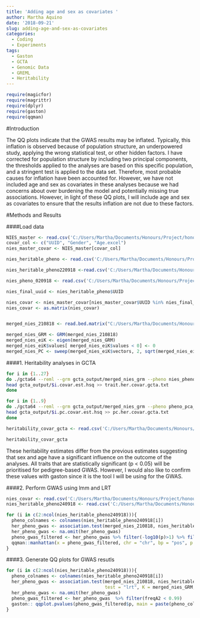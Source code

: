 ```yaml
---
title: 'Adding age and sex as covariates '
author: Martha Aquino
date: '2018-09-21'
slug: adding-age-and-sex-as-covariates
categories:
  - Coding
  - Experiments
tags:
  - Gaston
  - GCTA
  - Genomic Data
  - GREML
  - Heritability
---
```


```r
require(magicfor)
require(magrittr)
require(dplyr)
require(gaston)
require(qqman)
```

#Introduction 

The QQ plots indicate that the GWAS results may be inflated. Typically, this inflation is observed because of population structure, an underpowered study, applying the wrong statistical test, or other hidden factors. I have corrected for population structure by including two principal components, the thresholds applied to the analyses are based on this specific population, and a stringent test is applied to the data set. Therefore, most probable causes for inflation have been accounted for. However, we have not included age and sex as covariates in these analyses because we had concerns about over burdening the model and potentially missing true associations. However, in light of these QQ plots, I will include age and sex as covariates to ensure that the results inflation are not due to these factors. 

#Methods and Results 

####Load data 
```r
NIES_master <- read.csv('C:/Users/Martha/Documents/Honours/Project/honours.project/Data/NIES_master_database-age.csv', header = T)
covar_col <- c("UUID", "Gender", "Age.excel")
nies_master_covar <- NIES_master[covar_col]

nies_heritable_pheno <- read.csv('C:/Users/Martha/Documents/Honours/Project/honours.project/Data/nies_heritable_pheno.csv', header = T)

nies_heritable_pheno220918 <-read.csv('C:/Users/Martha/Documents/Honours/Project/honours.project/Data/nies_heritable_pheno220918.csv', header = TRUE)

nies_pheno_020918 <- read.csv('C:/Users/Martha/Documents/Honours/Project/honours.project/Data/nies_pheno_020918.csv', header = T)

nies_final_uuid <- nies_heritable_pheno$UUID

nies_covar <- nies_master_covar[nies_master_covar$UUID %in% nies_final_uuid,]
nies_covar <- as.matrix(nies_covar)


merged_nies_210818 <- read.bed.matrix("C:/Users/Martha/Documents/Honours/Project/honours.project/Data/merged_nies/merged_nies_geno_210818.bed")

merged_nies_GRM <- GRM(merged_nies_210818)
merged_nies_eiK <- eigen(merged_nies_GRM)
merged_nies_eiK$values[ merged_nies_eiK$values < 0] <- 0
merged_nies_PC <- sweep(merged_nies_eiK$vectors, 2, sqrt(merged_nies_eiK$values), "*")
```

####1. Heritability analyses in GCTA 
```bash
for i in {1..27}
do ./gcta64 --reml --grm gcta_output/merged_nies_grm --pheno nies_pheno_020918.txt --mpheno $i --reml-pred-rand --covar nies_sex_covar.txt --qcovar nies_pca_age_covar.txt --out gcta_output/$i.covar.est
head gcta_output/$i.covar.est.hsq >> trait.her.covar.gcta.txt
done

for i in {1..9}
do ./gcta64 --reml --grm gcta_output/merged_nies_grm --pheno pheno_pca_coord.txt --mpheno $i --reml-pred-rand --covar nies_sex_covar.txt --qcovar nies_pca_age_covar.txt --out gcta_output/$i.pc.covar.est
head gcta_output/$i.pc.covar.est.hsq >> pc.her.covar.gcta.txt
done
```
```r
heritability_covar_gcta <- read.csv('C:/Users/Martha/Documents/Honours/Project/honours.project/Data/heritability_covar_gcta2.csv', header = TRUE)

heritability_covar_gcta
```


These heritability estimates differ from the previous estimates suggesting that sex and age have a significant influence on the outcome of the analyses. All traits that are statistically significant (p < 0.05) will be prioritised for pedigree-based GWAS. However, I would also like to confirm these values with gaston since it is the tool I will be using for the GWAS.

####2. Perform GWAS using lmm and LRT 

```r
nies_covar <- read.csv('C:/Users/Martha/Documents/Honours/Project/honours.project/Data/nies_covar.csv', header =T)
nies_heritable_pheno240918 <- read.csv('C:/Users/Martha/Documents/Honours/Project/honours.project/Data/nies_heritable_pheno240918.csv', header = TRUE)

for (i in c(2:ncol(nies_heritable_pheno240918))){
  pheno_colnames <- colnames(nies_heritable_pheno240918[i])
  her_pheno_gwas <- association.test(merged_nies_210818, nies_heritable_pheno240918[,i], X = nies_covar, method = "lmm", test = "lrt", K = merged_nies_GRM, eigenK = merged_nies_eiK, p =2)
  her_pheno_gwas <- na.omit(her_pheno_gwas)
  pheno_gwas_filtered <- her_pheno_gwas %>% filter(-log10(p)>1) %>% filter(freqA2 < 0.99)
  qqman::manhattan(x = pheno_gwas_filtered, chr = "chr", bp = "pos", p = "p", snp = "id", genomewideline = -log10(1.84e-7), main = paste(pheno_colnames), ylim = c(0,10))
}
```

####3. Generate QQ plots for GWAS resutls 

```r
for (i in c(2:ncol(nies_heritable_pheno240918))){
  pheno_colnames <- colnames(nies_heritable_pheno240918[i])
  her_pheno_gwas <- association.test(merged_nies_210818, nies_heritable_pheno240918[,i], method = "lmm", 
                                     test = "lrt", K = merged_nies_GRM, eigenK = merged_nies_eiK, p =2)
  her_pheno_gwas <- na.omit(her_pheno_gwas)
  pheno_gwas_filtered <- her_pheno_gwas  %>% filter(freqA2 < 0.99)
  gaston:: qqplot.pvalues(pheno_gwas_filtered$p, main = paste(pheno_colnames))
}
```

